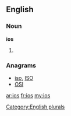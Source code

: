 ==English==

===Noun===
'''ios'''

# {{plural of|[[io]]}}

===Anagrams===
* [[iso#English|iso]], [[ISO#English|ISO]]
* [[OSI#English|OSI]]

[[Category:English plurals]]

[[ar:ios]]
[[fr:ios]]
[[my:ios]]